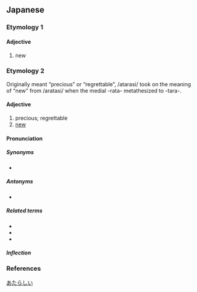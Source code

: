 ==Japanese==
{{ja-kanjitab|あたら|yomi=k}}

===Etymology 1===
{{ja-adj-shiku|新し|aratashi}}

====Adjective====
{{ja-adj|infl=i|あたらしい}}

# new

===Etymology 2===
{{ja-adj-shiku|新し|atarashi}} Originally meant “precious” or “regrettable”, /atarasi/ took on the meaning of “new” from /aratasi/ when the medial -rata- metathesized to -tara-.

====Adjective====
{{ja-adj|infl=i|あたらしい}}

# precious; regrettable
# [[new]]

====Pronunciation====
{{ja-pron|あたらしい|acc=4|acc_ref=SMK2}}

=====Synonyms=====
* {{ja-r|新た|あらた}}

=====Antonyms=====
* {{ja-r|古い|ふるい}}

=====Related terms=====
* {{ja-r|新た|あらた}}
* {{ja-r|改まる|あらたまる}}
* {{ja-r|改める|あらためる}}

=====Inflection=====
{{ja-i|あたらし}}

===References===
<references/>

[[Category:Japanese basic words|あたらしい]]